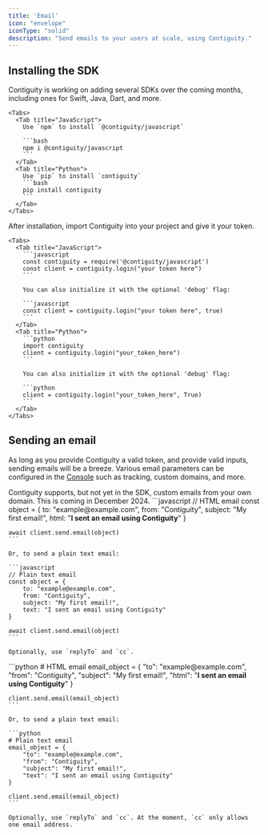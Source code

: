```yaml
---
title: 'Email'
icon: "envelope"
iconType: "solid"
description: "Send emails to your users at scale, using Contiguity."
---
```

## Installing the SDK
<Steps>
  <Step title="Install the SDK">
    Contiguity is working on adding several SDKs over the coming months, including ones for Swift, Java, Dart, and more.

    <Tabs>
      <Tab title="JavaScript">
        Use `npm` to install `@contiguity/javascript`

        ```bash
        npm i @contiguity/javascript
        ```
      </Tab>
      <Tab title="Python">
        Use `pip` to install `contiguity`
        ```bash
        pip install contiguity
        ```
      </Tab>
    </Tabs>
  </Step>

  <Step title="Initialize the Client">
    After installation, import Contiguity into your project and give it your token.

    <Tabs>
      <Tab title="JavaScript">
        ```javascript
        const contiguity = require('@contiguity/javascript')
        const client = contiguity.login("your token here")
        ```

        You can also initialize it with the optional 'debug' flag:

        ```javascript
        const client = contiguity.login("your token here", true)
        ```
      </Tab>
      <Tab title="Python">
        ```python
        import contiguity
        client = contiguity.login("your_token_here")
        ```

        You can also initialize it with the optional 'debug' flag:

        ```python
        client = contiguity.login("your_token_here", True)
        ```
      </Tab>
    </Tabs>
  </Step>
</Steps>

## Sending an email
As long as you provide Contiguity a valid token, and provide valid inputs, sending emails will be a breeze. Various email parameters can be configured in the [Console](https://console.contiguity.com/dashboard/emails) such as tracking, custom domains, and more.

<Note>
    Contiguity supports, but not yet in the SDK, custom emails from your own domain. This is coming in December 2024.
</Note>

<Tabs>
  <Tab title="JavaScript">
    ```javascript
    // HTML email
    const object = {
        to: "example@example.com",
        from: "Contiguity", 
        subject: "My first email!",
        html: "<b>I sent an email using Contiguity</b>"
    }

    await client.send.email(object)
    ```

    Or, to send a plain text email:

    ```javascript
    // Plain text email
    const object = {
        to: "example@example.com",
        from: "Contiguity",
        subject: "My first email!",
        text: "I sent an email using Contiguity"
    }

    await client.send.email(object)
    ```

    Optionally, use `replyTo` and `cc`.
  </Tab>
  <Tab title="Python">
    ```python
    # HTML email
    email_object = {
        "to": "example@example.com",
        "from": "Contiguity",
        "subject": "My first email!",
        "html": "<b>I sent an email using Contiguity</b>"
    }

    client.send.email(email_object)
    ```

    Or, to send a plain text email:

    ```python
    # Plain text email
    email_object = {
        "to": "example@example.com",
        "from": "Contiguity",
        "subject": "My first email!",
        "text": "I sent an email using Contiguity"
    }

    client.send.email(email_object)
    ```

    Optionally, use `replyTo` and `cc`. At the moment, `cc` only allows one email address.
  </Tab>
</Tabs>


<Snippet />
